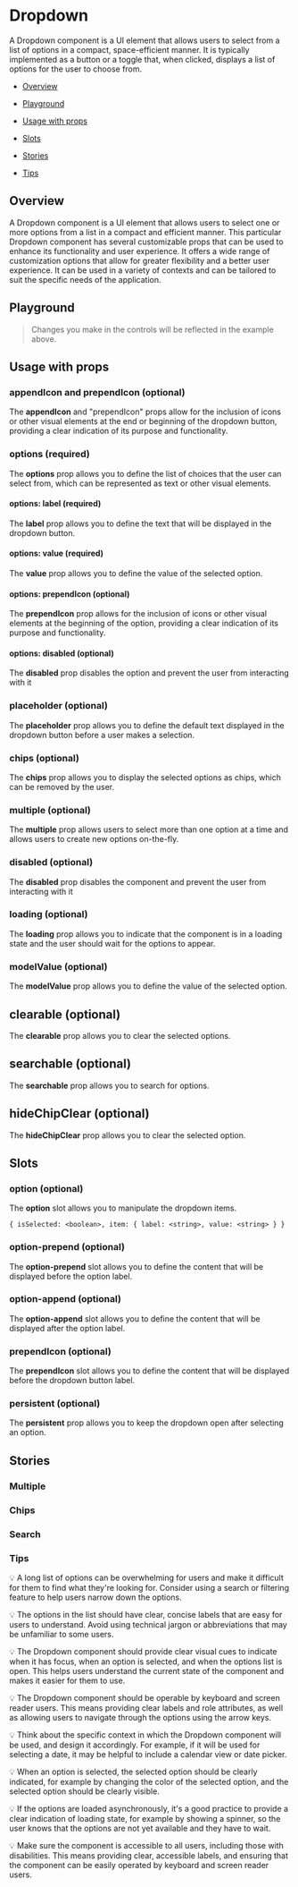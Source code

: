 

<Meta of={DropdownStories} />

# Dropdown

A Dropdown component is a UI element that allows users to select from a list of options in a compact, space-efficient manner. It is typically implemented as a button or a toggle that, when clicked, displays a list of options for the user to choose from.

- [Overview](#overview)

- [Playground](#playground)

- [Usage with props](#usage)

- [Slots](#slots)

- [Stories](#stories)

- [Tips](#tips)

## Overview <a id="overview" />

A Dropdown component is a UI element that allows users to select one or more options from a list in a compact and efficient manner. This particular Dropdown component has several customizable props that can be used to enhance its functionality and user experience.
It offers a wide range of customization options that allow for greater flexibility and a better user experience. It can be used in a variety of contexts and can be tailored to suit the specific needs of the application.

<Canvas>
  <Story of={DropdownStories.Overview} />
</Canvas>

## Playground <a id="playground" />

> Changes you make in the controls will be reflected in the example above.

<Controls
  of={DropdownStories.Overview}
  exclude={/^(click|prepend-icon|append-icon|option-prepend|update.*|on.*)$/}
/>

## Usage with props <a id="usage" />

### appendIcon and prependIcon (optional)

The **appendIcon** and "prependIcon" props allow for the inclusion of icons or other visual elements at the end or beginning of the dropdown button, providing a clear indication of its purpose and functionality.

### options (required)

The **options** prop allows you to define the list of choices that the user can select from, which can be represented as text or other visual elements.

#### options: label (required)

The **label** prop allows you to define the text that will be displayed in the dropdown button.

#### options: value (required)

The **value** prop allows you to define the value of the selected option.

#### options: prependIcon (optional)

The **prependIcon** prop allows for the inclusion of icons or other visual elements at the beginning of the option, providing a clear indication of its purpose and functionality.

#### options: disabled (optional)

The **disabled** prop disables the option and prevent the user from interacting with it

### placeholder (optional)

The **placeholder** prop allows you to define the default text displayed in the dropdown button before a user makes a selection.

### chips (optional)

The **chips** prop allows you to display the selected options as chips, which can be removed by the user.

### multiple (optional)

The **multiple** prop allows users to select more than one option at a time and allows users to create new options on-the-fly.

### disabled (optional)

The **disabled** prop disables the component and prevent the user from interacting with it

### loading (optional)

The **loading** prop allows you to indicate that the component is in a loading state and the user should wait for the options to appear.

### modelValue (optional)

The **modelValue** prop allows you to define the value of the selected option.

## clearable (optional)

The **clearable** prop allows you to clear the selected options.

## searchable (optional)

The **searchable** prop allows you to search for options.

## hideChipClear (optional)

The **hideChipClear** prop allows you to clear the selected option.

## Slots <a id="slots" />

### option (optional)

The **option** slot allows you to manipulate the dropdown items.

`{ isSelected: <boolean>, item: { label: <string>, value: <string> } }`

### option-prepend (optional)

The **option-prepend** slot allows you to define the content that will be displayed before the option label.

### option-append (optional)

The **option-append** slot allows you to define the content that will be displayed after the option label.

### prependIcon (optional)

The **prependIcon** slot allows you to define the content that will be displayed before the dropdown button label.

### persistent (optional)

The **persistent** prop allows you to keep the dropdown open after selecting an option.

## Stories <a id="stories" />

### Multiple

<Canvas>
  <Story of={DropdownStories.Multiple} />
</Canvas>

### Chips

<Canvas>
  <Story of={DropdownStories.Chips} />
</Canvas>

### Search

<Canvas>
  <Story of={DropdownStories.Search} />
</Canvas>

### Tips <a id="tips" />

💡 A long list of options can be overwhelming for users and make it difficult for them to find what they're looking for. Consider using a search or filtering feature to help users narrow down the options.

💡 The options in the list should have clear, concise labels that are easy for users to understand. Avoid using technical jargon or abbreviations that may be unfamiliar to some users.

💡 The Dropdown component should provide clear visual cues to indicate when it has focus, when an option is selected, and when the options list is open. This helps users understand the current state of the component and makes it easier for them to use.

💡 The Dropdown component should be operable by keyboard and screen reader users. This means providing clear labels and role attributes, as well as allowing users to navigate through the options using the arrow keys.

💡 Think about the specific context in which the Dropdown component will be used, and design it accordingly. For example, if it will be used for selecting a date, it may be helpful to include a calendar view or date picker.

💡 When an option is selected, the selected option should be clearly indicated, for example by changing the color of the selected option, and the selected option should be clearly visible.

💡 If the options are loaded asynchronously, it's a good practice to provide a clear indication of loading state, for example by showing a spinner, so the user knows that the options are not yet available and they have to wait.

💡 Make sure the component is accessible to all users, including those with disabilities. This means providing clear, accessible labels, and ensuring that the component can be easily operated by keyboard and screen reader users.
